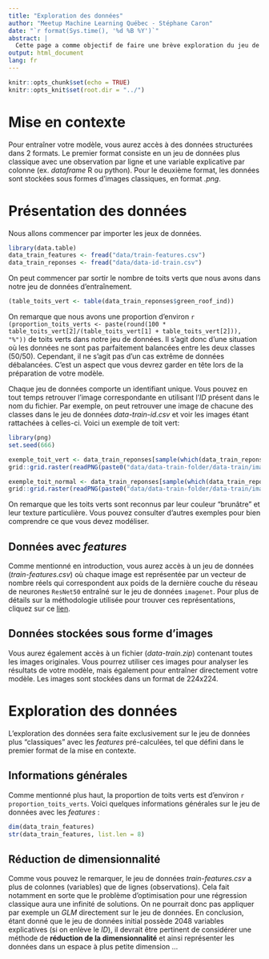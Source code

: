 ```yaml
---
title: "Exploration des données"
author: "Meetup Machine Learning Québec - Stéphane Caron"
date: "`r format(Sys.time(), '%d %B %Y')`"
abstract: |
  Cette page a comme objectif de faire une brève exploration du jeu de données.
output: html_document
lang: fr
---
```



```r
knitr::opts_chunk$set(echo = TRUE)
knitr::opts_knit$set(root.dir = "../")
```

# Mise en contexte

Pour entraîner votre modèle, vous aurez accès à des données structurées dans 2 formats. Le premier format consiste en un jeu de données plus classique avec une observation par ligne et une variable explicative par colonne (ex. *dataframe* R ou python). Pour le deuxième format, les données sont stockées sous formes d'images classiques, en format *.png*.

# Présentation des données

Nous allons commencer par importer les jeux de données.

```r
library(data.table)
data_train_features <- fread("data/train-features.csv")
data_train_reponses <- fread("data/data-id-train.csv")
```

On peut commencer par sortir le nombre de toits verts que nous avons dans notre jeu de données d'entraînement.

```r
(table_toits_vert <- table(data_train_reponses$green_roof_ind))
```

On remarque que nous avons une proportion d'environ `r (proportion_toits_verts <- paste(round(100 * table_toits_vert[2]/(table_toits_vert[1] + table_toits_vert[2])), "%"))` de toits verts dans notre jeu de données. Il s'agit donc d'une situation où les données ne sont pas parfaitement balancées entre les deux classes (50/50). Cependant, il ne s'agit pas d'un cas extrême de données débalancées. C'est un aspect que vous devrez garder en tête lors de la préparation de votre modèle.

Chaque jeu de données comporte un identifiant unique. Vous pouvez en tout temps retrouver l'image correspondante en utilisant l'*ID* présent dans le nom du fichier. Par exemple, on peut retrouver une image de chacune des classes dans le jeu de données *data-train-id.csv* et voir les images étant rattachées à celles-ci. Voici un exemple de toit vert:

```r
library(png)
set.seed(666)

exemple_toit_vert <- data_train_reponses[sample(which(data_train_reponses$green_roof_ind == 1), 1),]$ID
grid::grid.raster(readPNG(paste0("data/data-train-folder/data-train/image-", exemple_toit_vert, ".png")))
```

```r
exemple_toit_normal <- data_train_reponses[sample(which(data_train_reponses$green_roof_ind == 0), 1),]$ID
grid::grid.raster(readPNG(paste0("data/data-train-folder/data-train/image-", exemple_toit_normal, ".png")))
```

On remarque que les toits verts sont reconnus par leur couleur "brunâtre" et leur texture particulière. Vous pouvez consulter d'autres exemples pour bien comprendre ce que vous devez modéliser.

## Données avec *features*

Comme mentionné en introduction, vous aurez accès à un jeu de données (*train-features.csv*) où chaque image est représentée par un vecteur de nombre réels qui correspondent aux poids de la dernière couche du réseau de neurones `ResNet50` entraîné sur le jeu de données `imagenet`. Pour plus de détails sur la méthodologie utilisée pour trouver ces représentations, cliquez sur ce [lien](https://github.com/stecaron/meetup-ML-assurance-hackathon/wiki).

## Données stockées sous forme d'images

Vous aurez également accès à un fichier (*data-train.zip*) contenant toutes les images originales. Vous pourrez utiliser ces images pour analyser les résultats de votre modèle, mais également pour entraîner directement votre modèle. Les images sont stockées dans un format de 224x224.

# Exploration des données

L'exploration des données sera faite exclusivement sur le jeu de données plus "classiques" avec les *features* pré-calculées, tel que défini dans le premier format de la mise en contexte.

## Informations générales

Comme mentionné plus haut, la proportion de toits verts est d’environ `r proportion_toits_verts`. Voici quelques informations générales sur le jeu de données avec les *features* :

```r
dim(data_train_features)
str(data_train_features, list.len = 8)
```

## Réduction de dimensionnalité

Comme vous pouvez le remarquer, le jeu de données *train-features.csv* a plus de colonnes (variables) que de lignes (observations). Cela fait notamment en sorte que le problème d'optimisation pour une régression classique aura une infinité de solutions. On ne pourrait donc pas appliquer par exemple un *GLM* directement sur le jeu de données. En conclusion, étant donné que le jeu de données initial possède $2048$ variables explicatives (si on enlève le *ID*), il devrait être pertinent de considérer une méthode de **réduction de la dimensionnalité** et ainsi représenter les données dans un espace à plus petite dimension ...